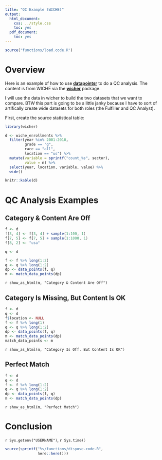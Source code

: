```yaml
---
title: "QC Example (WICHE)"
output:
  html_document:
    css: ../style.css
    toc: yes
  pdf_document:
    toc: yes
---
```


```r

source("functions/load.code.R")

```

# Overview

Here is an example of how to use [**datapointsr**](https://github.com/MattjCamp/wicher) 
to do a QC analysis. The content is from WICHE via the [**wicher**](https://github.com/MattjCamp/wicher) package.

I will use the data in wicher to build the two datasets that we want to
compare. BTW this part is going to be a little janky because I have to sort of artifically
create wide datasets for both roles (the Fulfiller and QC Analyst).

First, create the source statistical table:


```r

library(wicher)

d <- wiche_enrollments %>% 
  filter(year %in% 2001:2010,
         grade == "g",
         race == "all",
         location == "us") %>% 
  mutate(variable = sprintf("count_%s", sector),
         value = n) %>% 
  select(year, location, variable, value) %>% 
  wide()

knitr::kable(d)

```

# QC Analysis Examples

## Category & Content Are Off

```r

f <- d
f[3, 4] <- f[3, 4] + sample(1:100, 1)
f[7, 5] <- f[7, 5] + sample(1:1000, 1)
f[8, 2] <- "usa"

q <- d

f <- f %>% long(1:2)
q <- q %>% long(1:2)
dp <- data_points(f, q)
m <- match_data_points(dp)

```

`r show_as_html(m, "Category & Content Are Off")`

## Category Is Missing, But Content Is OK

```r

f <- d
q <- d
f$location <- NULL
f <- f %>% long(1)
q <- q %>% long(1:2)
dp <- data_points(f, q)
m <- match_data_points(dp)
match_data_points <- m

```

`r show_as_html(m, "Category Is Off, But Content Is OK")`


## Perfect Match

```r

f <- d
q <- d
f <- f %>% long(1:2)
q <- q %>% long(1:2)
dp <- data_points(f, q)
m <- match_data_points(dp)

```

`r show_as_html(m, "Perfect Match")`

# Conclusion

`r Sys.getenv("USERNAME")`, `r Sys.time()`

```r

source(sprintf("%s/functions/dispose.code.R",
               here::here()))

```
